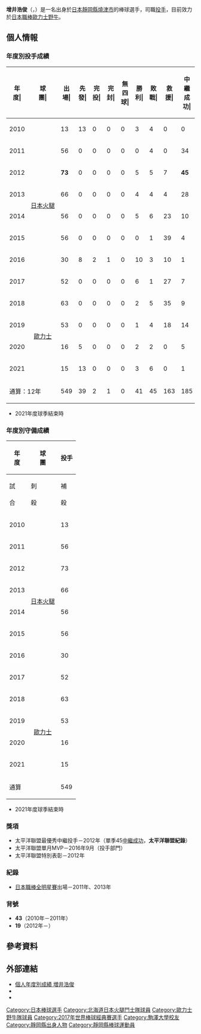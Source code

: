 {{Infobox NPB player|
|name=增井浩俊|
|image=NF-Hirotoshi-Masui20100513.jpg|
|width=300|
|position=投手|
|team=歐力士野牛|
|number=17|
|bats=右|
|throws=右|
|birthdate={{birth_date_and_age|1984|6|26|mf=y}}|
|birthplace={{JPN}}[[靜岡縣|靜岡縣]][[燒津市|燒津市]]|
|debutdate=4月9日
|debutyear=2010年
|debutteam=北海道日本火腿鬥士
|statyear=2021年球季
|stat1label=勝投－敗投
|stat1value=41－45
|stat2label=中繼－救援
|stat2value=158－163
|stat3label=三振－四死
|stat3value=714－277
|stat4label=防禦率
|stat4value=3.07
|teams=<nowiki></nowiki> 
* 靜岡縣立靜岡高等學校
* [[駒澤大學|駒澤大學]]
* 東芝
* [[北海道日本火腿鬥士|北海道日本火腿鬥士]]（2010年－2017）
* [[歐力士野牛|歐力士野牛]](2018年－)
}}
{{MedalTableTop}}
{{MedalSport|男子[[棒球|棒球]]}}
{{MedalCountry|{{JPN}}}}
{{MedalCompetition|[[世界棒球經典賽|世界棒球經典賽]]}}
{{MedalBronze|[[2017年世界棒球經典賽|2017年 洛杉磯]]|隊際}}
{{MedalCompetition|[[世界棒球12強賽|世界棒球12強賽]]}}
{{MedalBronze|[[2015年世界棒球12強賽|2015年 日本/台灣]]|隊際}}
{{MedalBottom}}
{{Japanese|japanese=増井 浩俊|kana=ますい ひろとし|romaji=Masui Hirotoshi}}

'''增井浩俊'''（{{jpn|j=増井 浩俊|hg=ますい ひろとし|rm=Masui Hirotoshi}}，{{bd|1984年|6月26日||catIdx=Masui, Hirotoshi}}）是一名出身於[[日本|日本]][[靜岡縣|靜岡縣]][[燒津市|燒津市]]的棒球選手，司職[[投手|投手]]，目前效力於[[日本職棒|日本職棒]][[歐力士野牛|歐力士野牛]]。

== 個人情報 ==
=== 年度別投手成績 ===
{| class="wikitable" style="text-align:right; font-size:small"
|-bgcolor="#efefef"
!年<br>度|!!球<br>團|!!出<br>場|!!先<br>發|!!完<br>投|!!完<br>封|!!無<br>四<br>球|!!勝<br>利|!!敗<br>戰|!!救<br>援|!!中<br>繼<br>成<br>功|!!勝<br>率|!!打<br>者|!!投<br>球<br>局<br>數|!!被<br>安<br>打|!!被<br>全<br>壘<br>打|!!保<br>送|!!敬<br>遠|!!觸<br>身<br>球|!!三<br>振<br>數|!!暴<br>投|!!犯<br>規|!!失分|!!自<br>責<br>分|!!防<br>禦<br>率|!!WHIP
|-
|style="text-align:center;"|2010
|rowspan="8" style="text-align: center; white-space: nowrap;"|[[北海道日本火腿鬥士|日本火腿]]
|13||13||0||0||0||3||4||0||0||.429||274||60.0||62||9||31||0||4||34||5||0||31||29||4.35||1.55
|-
|style="text-align:center;"|2011
|56||0||0||0||0||0||4||0||34||.000||216||53.2||38||2||19||1||0||58||3||1||11||11||1.84||1.06
|-
|style="text-align:center;"|2012
|'''73'''||0||0||0||0||5||5||7||'''45'''||.500||298||71.2||65||2||25||2||0||69||4||0||26||22||2.76||1.26
|-
|style="text-align:center;"|2013
|66||0||0||0||0||4||4||4||28||.500||273||63.0||71||3||16||1||3||63||2||0||28||26||3.71||1.43
|-
|style="text-align:center;"|2014
|56||0||0||0||0||5||6||23||10||.455||243||58.0||47||5||24||4||1||59||5||0||16||16||2.48||1.22
|-
|style="text-align:center;"|2015
|56||0||0||0||0||0||1||39||4||.000||238||60.0||44||1||19||0||0||71||4||1||11||10||1.50||1.05
|-
|style="text-align:center;"|2016
|30||8||2||1||0||10||3||10||1||.769||333||81.0||71||5||26||2||3||71||3||0||22||22||2.44||1.20
|-
|style="text-align:center;"|2017
|52||0||0||0||0||6||1||27||7||.857||215||52.2||47||6||11||1||0||82||5||0||15||14||2.39||1.10
|-
|style="text-align: center;"|2018
|rowspan="4" style="text-align: center; white-space:nowrap;"|[[歐力士野牛|歐力士]]
|63||0||0||0||0||2||5||35||9||.286||278||65.0||55||4||33||4||1||69||'''7'''||0||18||18||2.49||1.35
|-
|style="text-align: center;"|2019
|53||0||0||0||0||1||4||18||14||.200||230||50.1||51||5||24||3||1||64||1||0||29||27||4.83||1.49
|-
|style="text-align: center;"|2020
|16||5||0||0||0||2||2||0||5||.500||153||35.2||27||3||20||0||1||29||1||0||13||12||3.03||1.32
|-
|style="text-align:center;"|2021
|15||13||0||0||0||3||6||0||1||.333||309||71.0||77||8||29||0||2||45||2||0||47||39||4.94||1.49
|-
!colspan="2"|通算：12年
|549||39||2||1||0||41||45||163||185||.477||3060||722.0||655||53||277||18||16||714||42||2||267||246||3.07||1.29
|}
* 2021年度球季結束時

=== 年度別守備成績 ===
{| class="wikitable" style="text-align: right; font-size: small; border-collapse:collapse; padding: 1px;"
!rowspan="2"|年<br />度!!rowspan="2"|球<br />團!!colspan="6"|投手
|-style="line-height:1.25em;"
!試<br /><br />合!!刺<br /><br />殺!!補<br /><br />殺!!失<br /><br />誤!!雙<br /><br />殺!!守<br />備<br />率
|-
|style="text-align: center;"|2010
|rowspan="8" style="text-align: center; white-space: nowrap;"|[[北海道日本火腿鬥士|日本火腿]]
|13||3||13||0||1||1.000
|-
|style="text-align:center;"|2011
|56||0||9||1||2||.900
|-
|style="text-align:center;"|2012
|73||2||10||1||1||.923
|-
|style="text-align:center;"|2013
|66||4||10||0||0||1.000
|-
|style="text-align:center;"|2014
|56||2||11||0||0||1.000
|-
|style="text-align:center;"|2015
|56||1||9||0||0||1.000
|-
|style="text-align:center;"|2016
|30||2||4||1||0||.889
|-
|style="text-align:center;"|2017
|52||2||5||0||1||1.000
|-
|style="text-align:center;"|2018
|rowspan="4" style="text-align: center; white-space: nowrap;"|[[歐力士野牛|歐力士]]
|63||1||12||0||2||1.000
|-
|style="text-align:center;"|2019
|53||1||7||1||0||.889
|-
|style="text-align:center;"|2020
|16||2||10||1||0||.923
|-
|style="text-align:center;"|2021
|15||2||11||0||1||1.000
|-
!colspan="2"|通算
|549||24||111||5||8||.964
|}
* 2021年度球季結束時

=== 獎項 ===
* 太平洋聯盟最優秀中繼投手－2012年（單季45[[中繼成功|中繼成功]]，'''太平洋聯盟紀錄'''）
* 太平洋聯盟單月MVP－2016年9月（投手部門）
* 太平洋聯盟特別表彰－2012年

=== 紀錄 ===
* [[日本職棒全明星賽|日本職棒全明星賽]]出場－2011年、2013年

=== 背號 ===
* '''43'''（2010年－2011年）
* '''19'''（2012年－）

== 參考資料 ==
{{reflist}}

== 外部連結 ==
* [http://npb.jp/bis/players/81285131.html 個人年度別成績 増井浩俊] {{Wayback|url=http://npb.jp/bis/players/81285131.html |date=20201106191849 }} {{ja icon}}
* {{Baseballstats|brm=masui-001hir}}
* {{台灣棒球維基館}}

{{歐力士野牛球團球員名單}}
{{太平洋聯盟最優秀中繼投手}}
{{2015年世界棒球12強賽日本成棒代表隊}}
{{2017年第四屆世界棒球經典賽日本成棒代表隊}}
{{DEFAULTSORT:Masui, Hirotoshi}}
[[Category:日本棒球選手|Category:日本棒球選手]]
[[Category:北海道日本火腿鬥士隊球員|Category:北海道日本火腿鬥士隊球員]]
[[Category:歐力士野牛隊球員|Category:歐力士野牛隊球員]]
[[Category:2017年世界棒球經典賽選手|Category:2017年世界棒球經典賽選手]]
[[Category:駒澤大學校友|Category:駒澤大學校友]]
[[Category:靜岡縣出身人物|Category:靜岡縣出身人物]]
[[Category:靜岡縣棒球運動員|Category:靜岡縣棒球運動員]]